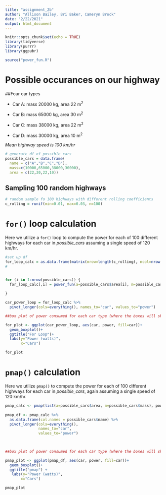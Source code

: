 ```yaml
---
title: "assignment_2b"
author: "Allison Bailey, Bri Baker, Cameryn Brock"
date: "2/22/2021"
output: html_document
---
```


```r
knitr::opts_chunk$set(echo = TRUE)
library(tidyverse)
library(purrr)
library(ggpubr)

```

```r
source("power_fun.R")
```

# Possible occurances on our highway

##Four car types 

* Car A: mass 20000 kg, area 22 m^2^

* Car B: mass 65000 kg, area 30 m^2^

* Car C: mass 38000 kg, area 22 m^2^

* Car D: mass 30000 kg, area 10 m^2^

*Mean highway speed is 100 km/hr*


```r

# generate df of possible cars
possible_cars = data.frame(
  name = c("A","B","C","D"),
  mass=c(10000,65000,38000,30000), 
  area = c(22,30,22,10))

```


## Sampling 100 random highways

```r

# random sample fo 100 highways with different rolling coefficients
c_rolling = runif(min=0.01, max=0.03, n=100)

```



# `for()` loop calculation

Here we utilize a `for()` loop to compute the power for each of 100 different highways for each car in *possible_cars* assuming a single speed of 120 km/hr.

```r

#set up df
for_loop_calc = as.data.frame(matrix(nrow=length(c_rolling), ncol=nrow(possible_cars)))
#


for (i in 1:nrow(possible_cars)) { 
  for_loop_calc[,i] = power_fun(a=possible_cars$area[i], m=possible_cars$mass[i], v=120*.28, c_r = c_rolling)
  
}


```

```r
car_power_loop = for_loop_calc %>% 
  pivot_longer(cols=everything(), names_to="car", values_to="power")

```

```r
##box plot of power consumed for each car type (where the boxes will show ranges across the different highways

for_plot <- ggplot(car_power_loop, aes(car, power, fill=car))+
  geom_boxplot()+
  ggtitle("For Loop")+
  labs(y="Power (watts)",
       x="Cars")

for_plot

```



# `pmap()` calculation

Here we utilize `pmap()`  to compute the power for each of 100 different highways for each car in *possible_cars*, again assuming a single speed of 120 km/hr.

```r

pmap_calc <- pmap(list(a=possible_cars$area, m=possible_cars$mass), power_fun, v=120*.28, c_r=c_rolling) 
  
pmap_df <- pmap_calc %>%
  as.data.frame(col.names = possible_cars$name) %>% 
  pivot_longer(cols=everything(), 
               names_to="car", 
               values_to="power")
  
  

```

```r
##box plot of power consumed for each car type (where the boxes will show ranges across the different highways

pmap_plot <- ggplot(pmap_df, aes(car, power, fill=car))+
  geom_boxplot()+
  ggtitle("pmap") +
   labs(y="Power (watts)",
       x="Cars")

pmap_plot

```


